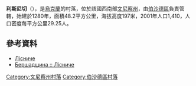 {{coord|48|15|56|N|29|34|48|E|scale:30000|display=title}}

'''利斯尼切'''（{{lang-uk|Лісниче}}），是[[烏克蘭|烏克蘭]]的村落，位於該國西南部[[文尼察州|文尼察州]]，由[[伯沙德區|伯沙德區]]負責管轄，始建於1280年，面積48.2平方公里，海拔高度197米，2001年人口1,410，人口密度每平方公里29.25人。

==參考資料==
*[http://w1.c1.rada.gov.ua/pls/z7503/A005?rdat1=01.04.2014&rf7571=1472 Лісниче]
* [http://www.bershad.ua/a/lisniche.html Бершадщина :: Лісниче]{{Wayback|url=http://www.bershad.ua/a/lisniche.html |date=20160819190337 }}

[[Category:文尼察州村落|Category:文尼察州村落]]
[[Category:伯沙德區村落|Category:伯沙德區村落]]


{{Vinnytsia-geo-stub}}